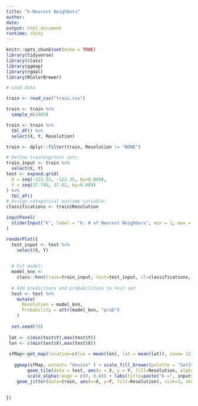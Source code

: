 ```yaml
---
title: "k-Nearest Neighbors"
author: 
date: 
output: html_document
runtime: shiny
---
```


```r
knitr::opts_chunk$set(echo = TRUE)
library(tidyverse)
library(class)
library(ggmap)
library(rgdal)
library(RColorBrewer)
```





```r
# Load data

train <- read_csv("train.csv")

train <- train %>% 
  sample_n(1000)

train <- train %>%
  tbl_df() %>% 
  select(X, Y, Resolution)

train <- dplyr::filter(train, Resolution != "NONE")
```




```r
# Define training/test sets
train_input <- train %>%
  select(X, Y)
test <- expand.grid(
  X = seq(-122.53, -122.35, by=0.009),
  Y = seq(37.708, 37.82, by=0.009)
) %>% 
  tbl_df()
# Assign categorical outcome variable:
classifications <- train$Resolution
```






```r
inputPanel(
  sliderInput("k", label = "k: # of Nearest Neighbors", min = 1, max = nrow(train), value = 3, step = 1)
)

renderPlot({
  test_input <- test %>% 
    select(X, Y)
  

  # Fit model:
  model_knn <- 
    class::knn(train=train_input, test=test_input, cl=classifications, k = input$k, prob=TRUE)
  
  # Add predictions and probabilities to test set
  test <- test %>% 
    mutate(
      Resolution = model_knn,
      Probability = attr(model_knn, "prob")
    )
  
  set.seed(76)
  
 lat <- c(min(test$Y),max(test$Y))                
 lon <- c(min(test$X),max(test$X)) 
  
 sfMap<-get_map(location=c(lon = mean(lon), lat = mean(lat)), zoom= 12, source="google")
 
   ggmap(sfMap, extent= "device" ) + scale_fill_brewer(palette = "Set3") +
        geom_tile(data = test, aes(x = X, y = Y, fill=Resolution, alpha = Probability)) + 
        scale_alpha(range = c(0, 0.8)) + labs(title=paste("k =", input$k, "Nearest Neighbors")) + 
    geom_jitter(data=train, aes(x=X, y=Y, fill=Resolution), size=3, shape=21, stroke=0.5)
  
   
})
```

